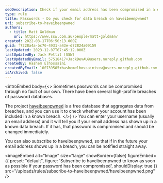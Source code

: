 ```yaml
---
seoDescription: Check if your email address has been compromised in a data breach and get notified straight away with Have I Been Pwned's subscription service.
type: rule
title: Passwords - Do you check for data breach on haveibeenpwned?
uri: subscribe-to-haveibeenpwned
authors:
  - title: Matt Goldman
    url: https://www.ssw.com.au/people/matt-goldman/
created: 2022-03-17T06:50:13.000Z
guid: f7228a4a-bc70-4931-a43e-d72824a09159
lastUpdated: 2023-12-07T07:45:12.000Z
lastUpdatedBy: Jack Pettit [SSW]
lastUpdatedByEmail: 57518417+JackDevAU@users.noreply.github.com
createdBy: Hashem Elhossaini
createdByEmail: 100739505+hashemelhossainissw@users.noreply.github.com
isArchived: false
---
```


<introEmbed
  body={<>
Sometimes passwords can be compromised through no fault of our own. There have been several high-profile breaches of password databases.

The project [haveibeenpwned](https://haveibeenpwned.com) is a free database that aggregates data from breaches, and you can use it to check whether your account has been included in a known breach.
  </>}
/>
You can enter your username (usually an email address) and it will tell you if your email address has shown up in a known data breach. If it has, that password is compromised and should be changed immediately.

You can also subscribe to haveibeenpwned, so that if in the future your email address shows up in a breach, you can be notified straight away.


<imageEmbed
  alt="Image"
  size="large"
  showBorder={false}
  figureEmbed={{
    preset: "default",
    figure: 'Subscribe to haveibeenpwned to know as soon as possible if your password has been compromised',
    shouldDisplay: true
  }}
  src="/uploads/rules/subscribe-to-haveibeenpwned/haveibeenpwned.png"
/>
